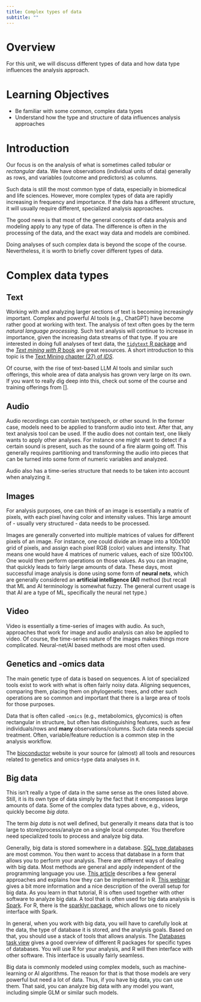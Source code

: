 ```yaml
---
title: Complex types of data
subtitle: ""
---
```


# Overview

For this unit, we will discuss different types of data and how data type influences the analysis approach.


# Learning Objectives

- Be familiar with some common, complex data types
- Understand how the type and structure of data influences analysis approaches



# Introduction

Our focus is on the analysis of what is sometimes called _tabular_ or _rectangular_ data. We have observations (individual units of data) generally as rows, and variables (outcome and predictors) as columns.

Such data is still the most common type of data, especially in biomedical and life sciences. However, more complex types of data are rapidly increasing in frequency and importance. If the data has a different structure, it will usually require different, specialized analysis approaches. 

The good news is that most of the general concepts of data analysis and modeling apply to any type of data. The difference is often in the processing of the data, and the exact way data and models are combined. 

Doing analyses of such complex data is beyond the scope of the course. Nevertheless, it is worth to briefly cover different types of data.



# Complex data types



## Text

Working with and analyzing larger sections of text is becoming
increasingly important. Complex and powerful AI tools (e.g., ChatGPT)
have become rather good at working with text. The analysis of text often
goes by the term *natural language processing*. Such text analysis will
continue to increase in importance, given the increasing data streams of
that type. If you are interested in doing full analyses of text data,
the [`tidytext` R package](https://juliasilge.github.io/tidytext/) and
the [*Text mining with R* book](https://www.tidytextmining.com/) are
great resources. A short introduction to this topic is the [Text Mining
chapter (27) of
*IDS*](https://rafalab.github.io/dsbook/text-mining.html).

Of course, with the rise of text-based LLM AI tools and similar such offerings, this whole area of data analysis has grown very large on its own. If you want to really dig deep into this, check out some of the course and training offerings from [].



## Audio

Audio recordings can contain text/speech, or other sound. In the former case, models need to be applied to transform audio into text. After that, any text analysis tool can be used. If the audio does not contain text, one likely wants to apply other analyses. For instance one might want to detect if a certain sound is present, such as the sound of a fire alarm going off. This generally requires partitioning and transforming the audio into pieces that can be turned into some form of numeric variables and analyzed.

Audio also has a time-series structure that needs to be taken into account when analyzing it. 


## Images

For analysis purposes, one can think of an image is essentially a matrix of pixels, with each pixel having color and intensity values. This large amount of - usually very structured - data needs to be processed.

Images are generally converted into multiple matrices of values for
different pixels of an image. For instance, one could divide an image
into a 100x100 grid of pixels, and assign each pixel RGB (color) values
and intensity. That means one would have 4 matrices of numeric values,
each of size 100x100. One would then perform operations on those values.
As you can imagine, that quickly leads to fairly large amounts of data.
These days, most successful image analysis is done using some form of
**neural nets**, which are generally considered an **artificial
intelligence (AI)** method (but recall that ML and AI terminology is
somewhat fuzzy. The general current usage is that AI are a type of ML,
specifically the neural net type.)


## Video

Video is essentially a time-series of images with audio. As such, approaches that work for image and audio analysis can also be applied to video. Of course, the time-series nature of the images makes things more complicated. Neural-net/AI based methods are most often used.



## Genetics and -omics data

The main genetic type of data is based on sequences. A lot of
specialized tools exist to work with what is often fairly noisy data.
Aligning sequences, comparing them, placing them on phylogenetic trees,
and other such operations are so common and important that there is a
large area of tools for those purposes.

Data that is often called `-omics` (e.g., metabolomics, glycomics) is
often rectangular in structure, but often has distinguishing features,
such as few individuals/rows and **many** observations/columns. Such
data needs special treatment. Often, variable/feature reduction is a
common step in the analysis workflow.

The [bioconductor](https://www.bioconductor.org/) website is your source
for (almost) all tools and resources related to genetics and omics-type
data analyses in `R`.



## Big data

This isn't really a type of data in the same sense as the ones listed above. Still, it is its own type of data simply by the fact that it encompasses large amounts of data. Some of the complex data types above, e.g., videos, quickly become _big data_.

The term _big data_ is not well defined, but generally it means data that is too large to store/process/analyze on a single local computer. You therefore need specialized tools to process and analyze big data.

Generally, big data is stored somewhere in a database. [SQL type databases](https://en.wikipedia.org/wiki/SQL) are most common. You then want to access that database in a form that allows you to perform your analysis. There are different ways of dealing with big data. Most methods are general and apply independent of the programming language you use. [This article](https://rviews.rstudio.com/2019/07/17/3-big-data-strategies-for-r/) describes a few general approaches and explains how they can be implemented in R. [This webinar](https://rstudio.com/resources/webinars/working-with-big-data-in-r/) gives a bit more information and a nice description of the overall setup for big data. As you learn in that tutorial, R is often used together with other software to analyze big data. A tool that is often used for big data analysis is [Spark](http://spark.apache.org/). For R, there is the [sparklyr package](https://spark.rstudio.com/), which allows one to nicely interface with Spark.
 
In general, when you work with big data, you will have to carefully look at the data, the type of database it is stored, and the analysis goals. Based on that, you should use a stack of tools that allows analysis. The [Databases task view](https://cran.r-project.org/web/views/Databases.html) gives a good overview of different R packages for specific types of databases. You will use R for your analysis, and R will then interface with other software. This interface is usually fairly seamless. 

Big data is commonly modeled using complex models, such as machine-learning or AI algorithms. The reason for that is that those models are very powerful but need a lot of data. Thus, if you have big data, you can use them. That said, you can analyze big data with any model you want, including simple GLM or similar such models.




